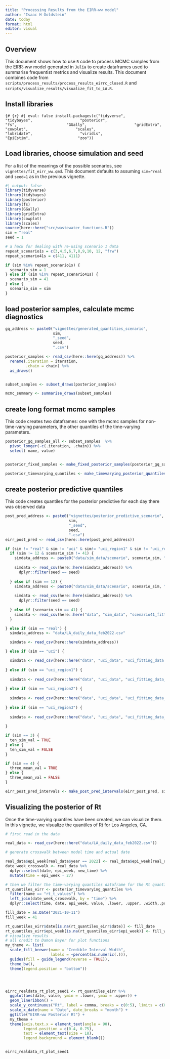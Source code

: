 ```yaml
---
title: "Processing Results from the EIRR-ww model"
author: "Isaac H Goldstein"
date: today
format: html
editor: visual
---
```


## Overview

This document shows how to use `R` code to process MCMC samples from the EIRR-ww model generated in `Julia` to create dataframes used to summarise frequentist metrics and visualize results. This document combines code from `scripts/process_results/process_results_eirrc_closed.R` and `scripts/visualize_results/visualize_fit_to_LA.R`.

## Install libraries

```{# {r}
#| eval: false
install.packages(c("tidyverse", 
                    "tidybayes",
                    "posterior",
                    "fs", 
                    "GGally",
                    "gridExtra",
                    "cowplot",
                    "scales",
                    "lubridate",
                    "viridis",
                    "EpiEstim",
                    "zoo"))
```

## Load libraries, choose simulation and seed

For a list of the meanings of the possible scenarios, see `vignettes/fit_eirr_ww.qmd`. This document defaults to assuming `sim="real` and `seed=1` as in the previous vignette.

```r
#| output: false
library(tidyverse)
library(tidybayes)
library(posterior)
library(fs)
library(GGally)
library(gridExtra)
library(cowplot)
library(scales)
source(here::here("src/wastewater_functions.R"))
sim = "real"
seed = 1

# a hack for dealing with re-using scenario 1 data
repeat_scenario1s = c(3,4,5,6,7,8,9,10, 12, "frw")
repeat_scenario41s = c(411, 4111)

if (sim %in% repeat_scenario1s) {
  scenario_sim = 1
} else if (sim %in% repeat_scenario41s) {
  scenario_sim = 41
} else {
  scenario_sim = sim
}


```

## load posterior samples, calculate mcmc diagnostics

```r
gq_address <- paste0("vignettes/generated_quantities_scenario", 
                     sim, 
                     "_seed", 
                     seed,
                     ".csv")

posterior_samples <- read_csv(here::here(gq_address)) %>%
  rename(.iteration = iteration,
         .chain = chain) %>%
  as_draws()


subset_samples <- subset_draws(posterior_samples)

mcmc_summary <- summarise_draws(subset_samples)

```

## create long format mcmc samples

This code creates two dataframes: one with the mcmc samples for non-time-varying parameters, the other quantiles of the time-varying parameters.

```r
posterior_gq_samples_all <- subset_samples  %>%
  pivot_longer(-c(.iteration, .chain)) %>%
  select( name, value)


posterior_fixed_samples <- make_fixed_posterior_samples(posterior_gq_samples_all)

posterior_timevarying_quantiles <- make_timevarying_posterior_quantiles(posterior_gq_samples_all)

```

## create posterior predictive quantiles

This code creates quantiles for the posterior predictive for each day there was observed data

```r
post_pred_address <- paste0("vignettes/posterior_predictive_scenario",
                            sim,
                            "_seed",
                            seed,
                            ".csv")
eirr_post_pred <- read_csv(here::here(post_pred_address))

if (sim != "real" & sim != "uci" & sim!= "uci_region1" & sim != "uci_region2" & sim != "uci_region3") {
  if (sim != 12 & scenario_sim != 41) {
    simdata_address <- paste0("data/sim_data/scenario", scenario_sim, "_fitted_genecount_obsdata.csv")
    
    simdata <- read_csv(here::here(simdata_address)) %>%
      dplyr::filter(seed == seed)
    
  } else if (sim == 12) {
    simdata_address <- paste0("data/sim_data/scenario", scenario_sim, "_lump2data_seiirr_100sims.csv")
    
    simdata <- read_csv(here::here(simdata_address)) %>%
      dplyr::filter(seed == seed)
    
  } else if (scenario_sim == 41) {
    simdata <- read_csv(here::here("data", "sim_data", "scenario41_fitted_obsdata.csv")) 
  }

} else if (sim == "real") {
  simdata_address <- "data/LA_daily_data_feb2022.csv"

  simdata <- read_csv(here::here(simdata_address))

} else if (sim == "uci") {

  simdata <- read_csv(here::here("data", "uci_data", "uci_fitting_data.csv"))
  
} else if (sim == "uci_region1") {
  
  simdata <- read_csv(here::here("data", "uci_data", "uci_fitting_data_region1.csv"))
  
} else if (sim == "uci_region2") {
  
  simdata <- read_csv(here::here("data", "uci_data", "uci_fitting_data_region2.csv"))
  
} else if (sim == "uci_region3") {
  
  simdata <- read_csv(here::here("data", "uci_data", "uci_fitting_data_region3.csv"))
  
}

if (sim == 3) {
  ten_sim_val = TRUE
} else {
  ten_sim_val = FALSE
}

if (sim == 4) {
  three_mean_val = TRUE
} else {
  three_mean_val = FALSE
}

eirr_post_pred_intervals <- make_post_pred_intervals(eirr_post_pred, simdata, ten_sim = ten_sim_val, three_mean = three_mean_val)
```

## Visualizing the posterior of Rt

Once the time-varying quantiles have been created, we can visualize them. In this vignette, we visualize the quantiles of Rt for Los Angeles, CA.

```r
# first read in the data

real_data <- read_csv(here::here("data/LA_daily_data_feb2022.csv"))

# generate crosswalk between model time and actual date

real_data$epi_week[real_data$year == 2022] <- real_data$epi_week[real_data$year == 2022] + 52
date_week_crosswalk <- real_data %>% 
  dplyr::select(date, epi_week, new_time) %>%
  mutate(time = epi_week - 27)

# then we filter the time-varying quantiles dataframe for the Rt quantiles and visualize
rt_quantiles_eirr <- posterior_timevarying_quantiles %>%
  filter(name == "rt_t_values") %>%
  left_join(date_week_crosswalk, by = "time") %>%
  dplyr::select(time, date, epi_week, value, .lower, .upper, .width,.point, .interval) 

fill_date = as.Date("2021-10-11")
fill_week = 41

rt_quantiles_eirr$date[is.na(rt_quantiles_eirr$date)] <- fill_date
rt_quantiles_eirr$epi_week[is.na(rt_quantiles_eirr$epi_week)] <- fill_week
# visualize results
# all credit to Damon Bayer for plot functions 
my_theme <- list(
  scale_fill_brewer(name = "Credible Interval Width",
                    labels = ~percent(as.numeric(.))),
  guides(fill = guide_legend(reverse = TRUE)),
  theme_bw(),
  theme(legend.position = "bottom"))




eirrc_realdata_rt_plot_seed1 <- rt_quantiles_eirr %>%
  ggplot(aes(date, value, ymin = .lower, ymax = .upper)) +
  geom_lineribbon() +
  scale_y_continuous("Rt", label = comma, breaks = c(0:5), limits = c(0,5)) +
  scale_x_date(name = "Date", date_breaks = "month") +
  ggtitle("EIRR-ww Posterior Rt") +
  my_theme + 
  theme(axis.text.x = element_text(angle = 90),
        legend.position = c(0.4, 0.75),
        text = element_text(size = 18),
        legend.background = element_blank())


eirrc_realdata_rt_plot_seed1

```
